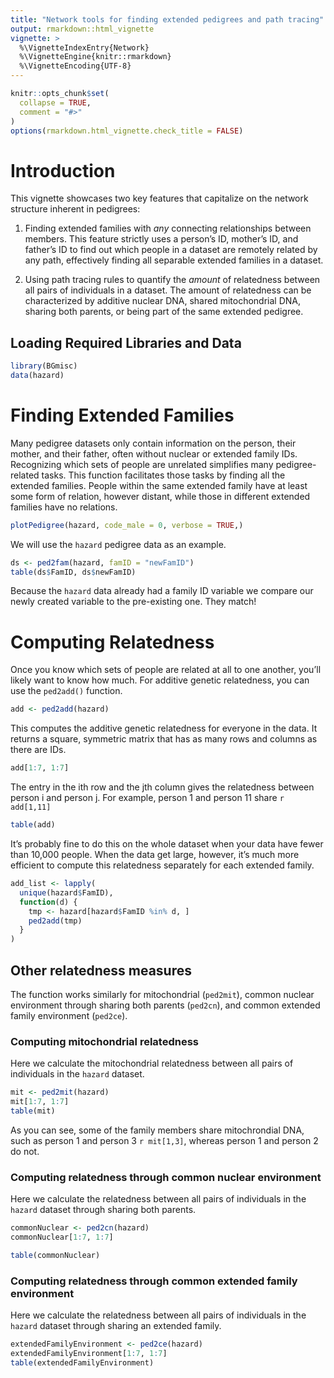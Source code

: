 ```yaml
---
title: "Network tools for finding extended pedigrees and path tracing"
output: rmarkdown::html_vignette
vignette: >
  %\VignetteIndexEntry{Network}
  %\VignetteEngine{knitr::rmarkdown}
  %\VignetteEncoding{UTF-8}
---
```


```r
knitr::opts_chunk$set(
  collapse = TRUE,
  comment = "#>"
)
options(rmarkdown.html_vignette.check_title = FALSE)
```

# Introduction

This vignette showcases two key features that capitalize on the network
structure inherent in pedigrees:

1.  Finding extended families with *any* connecting relationships
    between members. This feature strictly uses a person's ID, mother's
    ID, and father's ID to find out which people in a dataset are
    remotely related by any path, effectively finding all separable
    extended families in a dataset.

2.  Using path tracing rules to quantify the *amount* of relatedness
    between all pairs of individuals in a dataset. The amount of
    relatedness can be characterized by additive nuclear DNA, shared
    mitochondrial DNA, sharing both parents, or being part of the same
    extended pedigree.

## Loading Required Libraries and Data

```r
library(BGmisc)
data(hazard)
```

# Finding Extended Families

Many pedigree datasets only contain information on the person, their
mother, and their father, often without nuclear or extended family IDs.
Recognizing which sets of people are unrelated simplifies many
pedigree-related tasks. This function facilitates those tasks by finding
all the extended families. People within the same extended family have
at least some form of relation, however distant, while those in
different extended families have no relations.

```r
plotPedigree(hazard, code_male = 0, verbose = TRUE,)
```

We will use the `hazard` pedigree data as an example.

```r
ds <- ped2fam(hazard, famID = "newFamID")
table(ds$FamID, ds$newFamID)
```

Because the `hazard` data already had a family ID variable we compare
our newly created variable to the pre-existing one. They match!

# Computing Relatedness

Once you know which sets of people are related at all to one another,
you'll likely want to know how much. For additive genetic relatedness,
you can use the `ped2add()` function.

```r
add <- ped2add(hazard)
```

This computes the additive genetic relatedness for everyone in the data.
It returns a square, symmetric matrix that has as many rows and columns
as there are IDs.

```r
add[1:7, 1:7]
```

The entry in the ith row and the jth column gives the relatedness
between person i and person j. For example, person 1 and person 11 share
`r add[1,11]`

```r
table(add)
```

It's probably fine to do this on the whole dataset when your data have
fewer than 10,000 people. When the data get large, however, it's much
more efficient to compute this relatedness separately for each extended
family.

```r
add_list <- lapply(
  unique(hazard$FamID),
  function(d) {
    tmp <- hazard[hazard$FamID %in% d, ]
    ped2add(tmp)
  }
)
```

## Other relatedness measures

The function works similarly for mitochondrial (`ped2mit`), common
nuclear environment through sharing both parents (`ped2cn`), and common
extended family environment (`ped2ce`).

### Computing mitochondrial relatedness

Here we calculate the mitochondrial relatedness between all pairs of
individuals in the `hazard` dataset.

```r
mit <- ped2mit(hazard)
mit[1:7, 1:7]
table(mit)
```

As you can see, some of the family members share mitochrondial DNA, such
as person 1 and person 3 `r mit[1,3]`, whereas person 1 and person 2 do
not.

### Computing relatedness through common nuclear environment

Here we calculate the relatedness between all pairs of individuals in
the `hazard` dataset through sharing both parents.

```r
commonNuclear <- ped2cn(hazard)
commonNuclear[1:7, 1:7]

table(commonNuclear)
```

### Computing relatedness through common extended family environment

Here we calculate the relatedness between all pairs of individuals in
the `hazard` dataset through sharing an extended family.

```r
extendedFamilyEnvironment <- ped2ce(hazard)
extendedFamilyEnvironment[1:7, 1:7]
table(extendedFamilyEnvironment)
```
